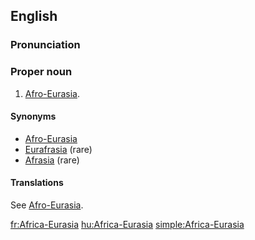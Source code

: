 {{wikipedia}}
==English==

===Pronunciation===
{{a|US}} {{IPA|/ˈæf.rɪk.ə.jʊrˈeɪ.ʒə/}}

===Proper noun===
{{en-proper noun|sg=[[Africa]]-[[Eurasia]]}}
# [[Afro-Eurasia]].

====Synonyms====
* [[Afro-Eurasia]]
* [[Eurafrasia]] (rare)
* [[Afrasia]] (rare)

====Translations====
See [[Afro-Eurasia]].

[[fr:Africa-Eurasia]]
[[hu:Africa-Eurasia]]
[[simple:Africa-Eurasia]]